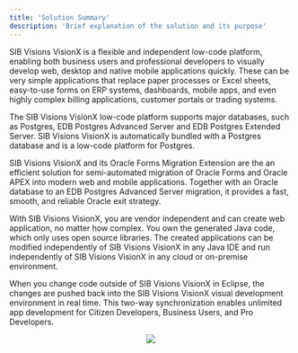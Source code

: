 ```yaml
---
title: 'Solution Summary'
description: 'Brief explanation of the solution and its purpose'
---
```

SIB Visions VisionX is a flexible and independent low-code platform, enabling both business users and professional developers to visually develop web, desktop and native mobile applications quickly. These can be very simple applications that replace paper processes or Excel sheets, easy-to-use forms on ERP systems, dashboards, mobile apps, and even highly complex billing applications, customer portals or trading systems.

The SIB Visions VisionX low-code platform supports major databases, such as Postgres, EDB Postgres Advanced Server and EDB Postgres Extended Server. SIB Visions VisionX is automatically bundled with a Postgres database and is a low-code platform for Postgres.

SIB Visions VisionX and its Oracle Forms Migration Extension are the an efficient solution for semi-automated migration of Oracle Forms and Oracle APEX into modern web and mobile applications. Together with an Oracle database to an EDB Postgres Advanced Server migration, it provides a fast, smooth, and reliable Oracle exit strategy.

With SIB Visions VisionX, you are vendor independent and can create web application, no matter how complex. You own the generated Java code, which only uses open source libraries. The created applications can be modified independently of SIB Visions VisionX in any Java IDE and run independently of SIB Visions VisionX in any cloud or on-premise environment. 

When you change code outside of SIB Visions VisionX in Eclipse, the changes are pushed back into the SIB Visions VisionX visual development environment in real time. This two-way synchronization enables unlimited app development for Citizen Developers, Business Users, and Pro Developers.

<p align="center">
  <img src="Images/system-architecture-application.png">
</p>
